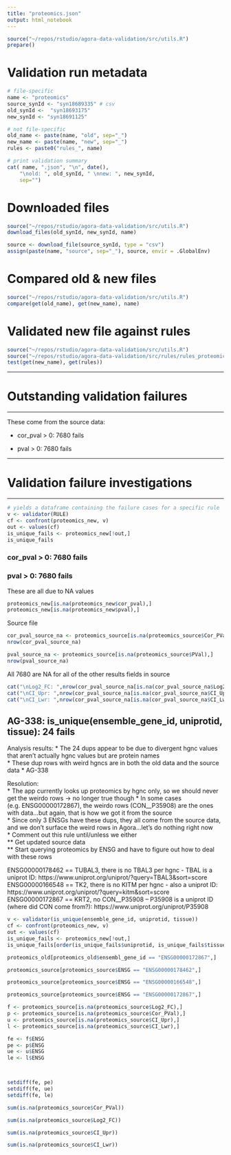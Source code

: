 ```yaml
---
title: "proteomics.json"
output: html_notebook
---
```


```r
source("~/repos/rstudio/agora-data-validation/src/utils.R")
prepare()
```

# Validation run metadata
```r
# file-specific
name <- "proteomics"
source_synId <- "syn18689335" # csv
old_synId <-  "syn18693175" 
new_synId <- "syn18691125"  

# not file-specific
old_name <- paste(name, "old", sep="_")
new_name <- paste(name, "new", sep="_")
rules <- paste0("rules_", name)

# print validation summary
cat( name, ".json", "\n", date(),
    "\nold: ", old_synId, " \nnew: ", new_synId,
    sep="")
```

# Downloaded files
```r
source("~/repos/rstudio/agora-data-validation/src/utils.R")
download_files(old_synId, new_synId, name)
```

```r
source <- download_file(source_synId, type = "csv")
assign(paste(name, "source", sep="_"), source, envir = .GlobalEnv)
```



# Compared old & new files
```r
source("~/repos/rstudio/agora-data-validation/src/utils.R")
compare(get(old_name), get(new_name), name)
```


# Validated new file against rules
```r
source("~/repos/rstudio/agora-data-validation/src/utils.R")
source("~/repos/rstudio/agora-data-validation/src/rules/rules_proteomics.R")
test(get(new_name), get(rules))
```
***
# Outstanding validation failures
***
These come from the source data:

* cor_pval > 0: 7680 fails

* pval > 0: 7680 fails


***
# Validation failure investigations
***

```r
# yields a dataframe containing the failure cases for a specific rule
v <- validator(RULE)
cf <- confront(proteomics_new, v)
out <- values(cf)
is_unique_fails <- proteomics_new[!out,]
is_unique_fails
```


### cor_pval > 0: 7680 fails
### pval > 0: 7680 fails

These are all due to NA values

```r
proteomics_new[is.na(proteomics_new$cor_pval),]
proteomics_new[is.na(proteomics_new$pval),]
```

Source file

```r
cor_pval_source_na <- proteomics_source[is.na(proteomics_source$Cor_PVal),] 
nrow(cor_pval_source_na)
```

```r
pval_source_na <- proteomics_source[is.na(proteomics_source$PVal),] 
nrow(pval_source_na)
```

All 7680 are NA for all of the other results fields in source

```r
cat("\nLog2_FC: ",nrow(cor_pval_source_na[is.na(cor_pval_source_na$Log2_FC),])) 
cat("\nCI_Upr: ",nrow(cor_pval_source_na[is.na(cor_pval_source_na$CI_Upr),])) 
cat("\nCI_Lwr: ",nrow(cor_pval_source_na[is.na(cor_pval_source_na$CI_Lwr),]))
```


## 	AG-338: is_unique(ensemble_gene_id, uniprotid, tissue): 24 fails


Analysis results:
* The 24 dups appear to be due to divergent hgnc values that aren't actually hgnc values but are protein names   
* These dup rows with weird hgncs are in both the old data and the source data 
* AG-338


Resolution:     
* The app currently looks up proteomics by hgnc only, so we should never get the weirdo rows -> no longer true though
* In some cases (e.g. ENSG00000172867), the weirdo rows (CON__P35908) are the ones with data...but again, that is how we got it from the source  
* Since only 3 ENSGs have these dups, they all come from the source data, and we don't surface the weird rows in Agora...let's do nothing right now  
* Comment out this rule until/unless we either  
** Get updated source data  
** Start querying proteomics by ENSG and have to figure out how to deal with these rows  



ENSG00000178462 == TUBAL3, there  is no TBAL3 per hgnc - TBAL is a uniprot ID: https://www.uniprot.org/uniprot/?query=TBAL3&sort=score    
ENSG00000166548 == TK2, there is no KITM per hgnc - also a uniprot ID: https://www.uniprot.org/uniprot/?query=kitm&sort=score   
ENSG00000172867 == KRT2, no CON__P35908  -- P35908 is a uniprot ID (where did CON come from?): https://www.uniprot.org/uniprot/P35908   

```r
v <- validator(is_unique(ensemble_gene_id, uniprotid, tissue))
cf <- confront(proteomics_new, v)
out <- values(cf)
is_unique_fails <- proteomics_new[!out,]
is_unique_fails[order(is_unique_fails$uniprotid, is_unique_fails$tissue),]
```


```r
proteomics_old[proteomics_old$ensembl_gene_id == "ENSG00000172867",]
```


```r
proteomics_source[proteomics_source$ENSG == "ENSG00000178462",]
```

```r
proteomics_source[proteomics_source$ENSG == "ENSG00000166548",]
```


```r
proteomics_source[proteomics_source$ENSG == "ENSG00000172867",]
```



```r
f <- proteomics_source[is.na(proteomics_source$Log2_FC),]
p <- proteomics_source[is.na(proteomics_source$Cor_PVal),]
u <- proteomics_source[is.na(proteomics_source$CI_Upr),]
l <- proteomics_source[is.na(proteomics_source$CI_Lwr),]

fe <- f$ENSG
pe <- p$ENSG
ue <- u$ENSG
le <- l$ENSG



setdiff(fe, pe)
setdiff(fe, ue)
setdiff(fe, le)
```



```r
sum(is.na(proteomics_source$Cor_PVal))
```

```r
sum(is.na(proteomics_source$Log2_FC))
```

```r
sum(is.na(proteomics_source$CI_Upr))
```

```r
sum(is.na(proteomics_source$CI_Lwr))
```